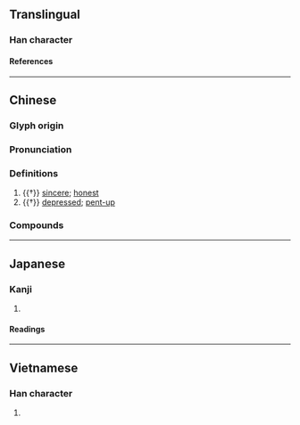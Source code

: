 {{character info}}
==Translingual==

===Han character===
{{Han char|rn=61|rad=心|as=09|sn=12|four=91066|canj=PMRW,XPMRW|ids=⿰忄畐}}

====References====
{{Han ref|kx=0394.160|dkj=10916|dj=0730.230|hdz=42326.090|uh=610A}}

----

==Chinese==
{{zh-forms}}

===Glyph origin===
{{Han etym}}

===Pronunciation===
{{zh-pron
|m=bì
|c=bik1
|mc=y
|oc=y
|ma=
|cat=a
}}

===Definitions===
{{zh-hanzi}}

# {{†}} [[sincere]]; [[honest]]
# {{†}} [[depressed]]; [[pent-up]]

===Compounds===
{{zh-der|愊抑|愊憶|愊億|悃愊|悃愊無華}}

----

==Japanese==

===Kanji===
{{ja-kanji|grade=|rs=心09}}

# {{rfdef|ja|sort=心09}}

====Readings====
{{ja-readings
|on=ひょく, ひき, ふく
|kun=まこと
}}

----

==Vietnamese==

===Han character===
{{vi-readings|rs=心09|reading=bực}}

# {{rfdef|vi|sort=心09}}